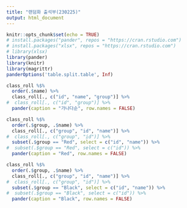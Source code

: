 ```yaml
---
title: "랜덤화 출석부(230225)"
output: html_document
---
```


```r
knitr::opts_chunk$set(echo = TRUE)
# install.packages("pander", repos = "https://cran.rstudio.com")
# install.packages("xlsx", repos = "https://cran.rstudio.com")
# library(xlsx)
library(pander)
library(knitr)
library(magrittr)
panderOptions('table.split.table', Inf)
```

<!--
### Data

```r
load("./K_MOOC_red_and_black_optimum_data_202301.RData")
class(class_roll$id) <- "character" 
```

### 전체 출석부
-->

```r
class_roll %$%
  order(.$name) %>%
  class_roll[., c("id", "name", "group")] %>%
#  class_roll[., c("id", "group")] %>%
  pander(caption = "가나다순", row.names = FALSE)
```

<P style="page-break-before:always">

```r
class_roll %$%
  order(.$group, .$name) %>%
  class_roll[., c("group", "id", "name")] %>%
#  class_roll[., c("group", "id")] %>%
  subset(.$group == "Red", select = c("id", "name")) %>%
#  subset(.$group == "Red", select = c("id")) %>%
  pander(caption = "Red", row.names = FALSE)
```

<P style="page-break-before:always">

```r
class_roll %$%
  order(.$group, .$name) %>%
  class_roll[., c("group", "id", "name")] %>%
#  class_roll[., c("group", "id")] %>%
  subset(.$group == "Black", select = c("id", "name")) %>%
#  subset(.$group == "Black", select = c("id")) %>%
  pander(caption = "Black", row.names = FALSE)
```

<P style="page-break-before:always">

